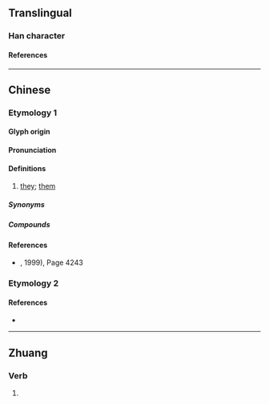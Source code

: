 {{also|𠊬}}
{{character info/new}}
==Translingual==

===Han character===
{{Han char|rn=9|rad=人|as=07|sn=9|four=27220|canj=OGIL|ids=⿰亻却}}

====References====
{{Han ref|kx=0106.041|hdz=10156.141|uh=3462}}

----

==Chinese==

===Etymology 1===
{{zh-forms}}

====Glyph origin====
{{rfe|zh|See discussion at [[Talk:𠊬]]}}

====Pronunciation====
{{zh-pron
|c-t=kiak4
|cat=pron
}}

====Definitions====
{{zh-hanzi|}}

# {{lb|zh|dialectal Cantonese|mainly|{{w|Siyi Yue}}|including|Taishanese}} [[they]]; [[them]] <!-- Note: 廣東陽江[kiɛk²¹]，新會會城[k'iak²¹]，江門白沙[k'iok²¹]，恩平牛江[k'iɔk²¹]，斗門斗門鎮[k'iak²¹] -->
#: {{zh-x|㑢{kiɛk²¹}個{kɔ⁵⁴}|[[their]]}} <!-- Note: 廣東陽江 [kiɛk²¹kɔ⁵⁴] -->

=====Synonyms=====
{{zh-dial|他們}}

=====Compounds=====
{{zh-der|㑢個}}

====References====
* {{lang|zh|《漢語方言大詞典》 (中華書局}}, 1999), Page 4243 <!-- Note: Not the same as 《現代漢語方言大詞典》 (江蘇教育出版社, 2002) -->

===Etymology 2===
{{zh-see|𠊬|v}} <!-- Note: Not the simplified form of 𠊬 - 㑢/𠊬 not found in https://zh.wikisource.org/wiki/通用規范漢字表 -->

====References====
* {{R:twedu|C00225-005}}

----

==Zhuang==

===Verb===
{{za-head|verb}}

# {{za-sawndip form of|gyoz||to [[beg]]}}